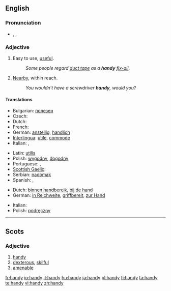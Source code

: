 {{also|Handy}}
==English==

===Pronunciation===
* {{enPR|hăn'di}}, {{IPA|/ˈhæn.di/}}, {{SAMPA|/"h{n.di/}}
*: {{rhymes|ændi}}

===Adjective===
{{en-adj|handier|handiest}}

# Easy to use, [[useful]].
#: ''Some people regard [[duct tape]] as a '''handy''' [[fix-all]]''.
# [[nearby|Nearby]], within reach.
#: ''You wouldn’t have a screwdriver '''handy''', would you''?

====Translations====
{{trans-top|easy to use}}
* Bulgarian: [[полезен]] {{m}}
* Czech: {{t-|cs|šikovný}}
* Dutch: {{t+|nl|handig}}
* French: {{t+|fr|utile}}
* German: [[anstellig]], [[handlich]]
* [[Interlingua]]: [[utile]], [[commode]]
* Italian: {{t+|it|utile}}, {{t+|it|pratico}}
{{trans-mid}}
* Latin: [[utilis]]
* Polish: [[wygodny]], [[dogodny]]
* Portuguese: {{t+|pt|útil}}, {{t+|pt|prático}}
* [[Scottish Gaelic]]: {{t-|gd|deas|xs=Scottish Gaelic}}
* Serbian: [[nadomak]]
* Spanish: {{t-|es|práctico}}, {{t-|es|hábil}}
{{trans-bottom}}

{{trans-top|within reach}}
* Dutch: [[binnen handbereik]], [[bij de hand]]
* German: [[in Reichweite]], [[griffbereit]], [[zur Hand]]
{{trans-mid}}
* Italian: {{t+|it|comodo}}
* Polish: [[podręczny]]
{{trans-bottom}}

----

==Scots==

===Adjective===
{{sco-adj|hand|ier|iest}}

# [[handy#English|handy]]
# [[dexterous]], [[skilful]]
# [[amenable]] {{gloss|of an animal}}

[[fr:handy]]
[[io:handy]]
[[it:handy]]
[[hu:handy]]
[[ja:handy]]
[[pl:handy]]
[[fi:handy]]
[[ta:handy]]
[[te:handy]]
[[vi:handy]]
[[zh:handy]]